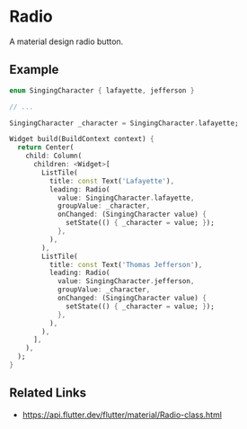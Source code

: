 

<Meta of={RadioStories} />

# Radio

A material design radio button.

## Example

```dart liveslice=Radio
enum SingingCharacter { lafayette, jefferson }

// ...

SingingCharacter _character = SingingCharacter.lafayette;

Widget build(BuildContext context) {
  return Center(
    child: Column(
      children: <Widget>[
        ListTile(
          title: const Text('Lafayette'),
          leading: Radio(
            value: SingingCharacter.lafayette,
            groupValue: _character,
            onChanged: (SingingCharacter value) {
              setState(() { _character = value; });
            },
          ),
        ),
        ListTile(
          title: const Text('Thomas Jefferson'),
          leading: Radio(
            value: SingingCharacter.jefferson,
            groupValue: _character,
            onChanged: (SingingCharacter value) {
              setState(() { _character = value; });
            },
          ),
        ),
      ],
    ),
  );
}
```

## Related Links

- https://api.flutter.dev/flutter/material/Radio-class.html
